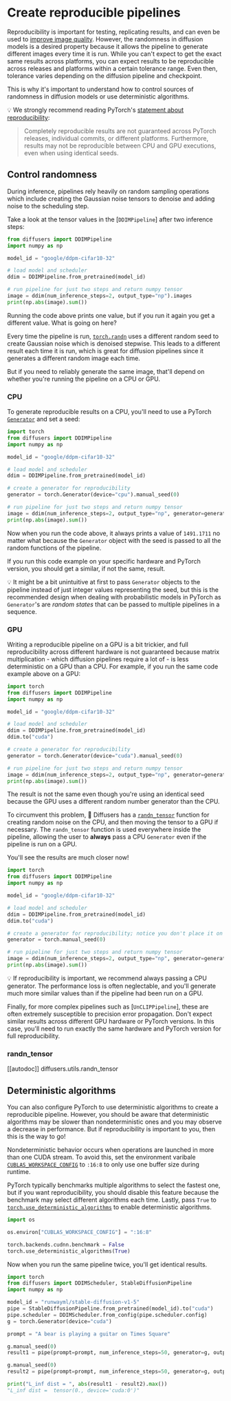<!--Copyright 2023 The HuggingFace Team. All rights reserved.

Licensed under the Apache License, Version 2.0 (the "License"); you may not use this file except in compliance with
the License. You may obtain a copy of the License at

http://www.apache.org/licenses/LICENSE-2.0

Unless required by applicable law or agreed to in writing, software distributed under the License is distributed on
an "AS IS" BASIS, WITHOUT WARRANTIES OR CONDITIONS OF ANY KIND, either express or implied. See the License for the
specific language governing permissions and limitations under the License.
-->

# Create reproducible pipelines

Reproducibility is important for testing, replicating results, and can even be used to [improve image quality](reusing_seeds). However, the randomness in diffusion models is a desired property because it allows the pipeline to generate different images every time it is run. While you can't expect to get the exact same results across platforms, you can expect results to be reproducible across releases and platforms within a certain tolerance range. Even then, tolerance varies depending on the diffusion pipeline and checkpoint.

This is why it's important to understand how to control sources of randomness in diffusion models or use deterministic algorithms.

<Tip>

💡 We strongly recommend reading PyTorch's [statement about reproducibility](https://pytorch.org/docs/stable/notes/randomness.html):

> Completely reproducible results are not guaranteed across PyTorch releases, individual commits, or different platforms. Furthermore, results may not be reproducible between CPU and GPU executions, even when using identical seeds.

</Tip>

## Control randomness

During inference, pipelines rely heavily on random sampling operations which include creating the 
Gaussian noise tensors to denoise and adding noise to the scheduling step.

Take a look at the tensor values in the [`DDIMPipeline`] after two inference steps:

```python
from diffusers import DDIMPipeline
import numpy as np

model_id = "google/ddpm-cifar10-32"

# load model and scheduler
ddim = DDIMPipeline.from_pretrained(model_id)

# run pipeline for just two steps and return numpy tensor
image = ddim(num_inference_steps=2, output_type="np").images
print(np.abs(image).sum())
```

Running the code above prints one value, but if you run it again you get a different value. What is going on here? 

Every time the pipeline is run, [`torch.randn`](https://pytorch.org/docs/stable/generated/torch.randn.html) uses a different random seed to create Gaussian noise which is denoised stepwise. This leads to a different result each time it is run, which is great for diffusion pipelines since it generates a different random image each time.

But if you need to reliably generate the same image, that'll depend on whether you're running the pipeline on a CPU or GPU.

### CPU

To generate reproducible results on a CPU, you'll need to use a PyTorch [`Generator`](https://pytorch.org/docs/stable/generated/torch.randn.html) and set a seed:

```python
import torch
from diffusers import DDIMPipeline
import numpy as np

model_id = "google/ddpm-cifar10-32"

# load model and scheduler
ddim = DDIMPipeline.from_pretrained(model_id)

# create a generator for reproducibility
generator = torch.Generator(device="cpu").manual_seed(0)

# run pipeline for just two steps and return numpy tensor
image = ddim(num_inference_steps=2, output_type="np", generator=generator).images
print(np.abs(image).sum())
```

Now when you run the code above, it always prints a value of `1491.1711` no matter what because the `Generator` object with the seed is passed to all the random functions of the pipeline.

If you run this code example on your specific hardware and PyTorch version, you should get a similar, if not the same, result.

<Tip>

💡 It might be a bit unintuitive at first to pass `Generator` objects to the pipeline instead of 
just integer values representing the seed, but this is the recommended design when dealing with 
probabilistic models in PyTorch as `Generator`'s are *random states* that can be 
passed to multiple pipelines in a sequence.

</Tip>

### GPU

Writing a reproducible pipeline on a GPU is a bit trickier, and full reproducibility across different hardware is not guaranteed because matrix multiplication - which diffusion pipelines require a lot of - is less deterministic on a GPU than a CPU. For example, if you run the same code example above on a GPU: 

```python
import torch
from diffusers import DDIMPipeline
import numpy as np

model_id = "google/ddpm-cifar10-32"

# load model and scheduler
ddim = DDIMPipeline.from_pretrained(model_id)
ddim.to("cuda")

# create a generator for reproducibility
generator = torch.Generator(device="cuda").manual_seed(0)

# run pipeline for just two steps and return numpy tensor
image = ddim(num_inference_steps=2, output_type="np", generator=generator).images
print(np.abs(image).sum())
```

The result is not the same even though you're using an identical seed because the GPU uses a different random number generator than the CPU.

To circumvent this problem, 🧨 Diffusers has a [`randn_tensor`](#diffusers.utils.randn_tensor) function for creating random noise on the CPU, and then moving the tensor to a GPU if necessary. The `randn_tensor` function is used everywhere inside the pipeline, allowing the user to **always** pass a CPU `Generator` even if the pipeline is run on a GPU. 

You'll see the results are much closer now!

```python
import torch
from diffusers import DDIMPipeline
import numpy as np

model_id = "google/ddpm-cifar10-32"

# load model and scheduler
ddim = DDIMPipeline.from_pretrained(model_id)
ddim.to("cuda")

# create a generator for reproducibility; notice you don't place it on the GPU!
generator = torch.manual_seed(0)

# run pipeline for just two steps and return numpy tensor
image = ddim(num_inference_steps=2, output_type="np", generator=generator).images
print(np.abs(image).sum())
```

<Tip>

💡 If reproducibility is important, we recommend always passing a CPU generator.
The performance loss is often neglectable, and you'll generate much more similar 
values than if the pipeline had been run on a GPU.

</Tip>

Finally, for more complex pipelines such as [`UnCLIPPipeline`], these are often extremely 
susceptible to precision error propagation. Don't expect similar results across 
different GPU hardware or PyTorch versions. In this case, you'll need to run 
exactly the same hardware and PyTorch version for full reproducibility.

### randn_tensor
[[autodoc]] diffusers.utils.randn_tensor

## Deterministic algorithms

You can also configure PyTorch to use deterministic algorithms to create a reproducible pipeline. However, you should be aware that deterministic algorithms may be slower than nondeterministic ones and you may observe a decrease in performance. But if reproducibility is important to you, then this is the way to go!

Nondeterministic behavior occurs when operations are launched in more than one CUDA stream. To avoid this, set the environment varibale [`CUBLAS_WORKSPACE_CONFIG`](https://docs.nvidia.com/cuda/cublas/index.html#results-reproducibility) to `:16:8` to only use one buffer size during runtime.

PyTorch typically benchmarks multiple algorithms to select the fastest one, but if you want reproducibility, you should disable this feature because the benchmark may select different algorithms each time. Lastly, pass `True` to [`torch.use_deterministic_algorithms`](https://pytorch.org/docs/stable/generated/torch.use_deterministic_algorithms.html) to enable deterministic algorithms.

```py
import os

os.environ["CUBLAS_WORKSPACE_CONFIG"] = ":16:8"

torch.backends.cudnn.benchmark = False
torch.use_deterministic_algorithms(True)
```

Now when you run the same pipeline twice, you'll get identical results.

```py
import torch
from diffusers import DDIMScheduler, StableDiffusionPipeline
import numpy as np

model_id = "runwayml/stable-diffusion-v1-5"
pipe = StableDiffusionPipeline.from_pretrained(model_id).to("cuda")
pipe.scheduler = DDIMScheduler.from_config(pipe.scheduler.config)
g = torch.Generator(device="cuda")

prompt = "A bear is playing a guitar on Times Square"

g.manual_seed(0)
result1 = pipe(prompt=prompt, num_inference_steps=50, generator=g, output_type="latent").images

g.manual_seed(0)
result2 = pipe(prompt=prompt, num_inference_steps=50, generator=g, output_type="latent").images

print("L_inf dist = ", abs(result1 - result2).max())
"L_inf dist =  tensor(0., device='cuda:0')"
```